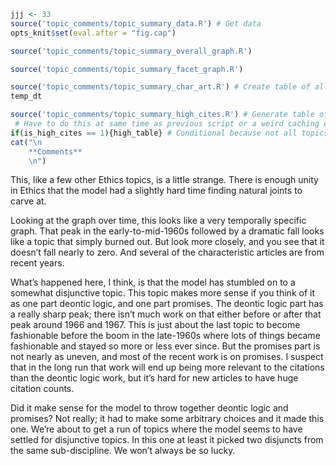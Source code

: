```r
jjj <- 33
source('topic_comments/topic_summary_data.R') # Get data
opts_knit$set(eval.after = "fig.cap")
```

```r
source('topic_comments/topic_summary_overall_graph.R')
```

```r
source('topic_comments/topic_summary_facet_graph.R')
```

```r
source('topic_comments/topic_summary_char_art.R') # Create table of all articles in topic
temp_dt
```

```r
source('topic_comments/topic_summary_high_cites.R') # Generate table of highly cited articles. 
 # Have to do this at same time as previous script or a weird caching error occurs.
if(is_high_cites == 1){high_table} # Conditional because not all topics have high cites
cat("\n
	**Comments**
	\n")
```

This, like a few other Ethics topics, is a little strange. There is enough unity in Ethics that the model had a slightly hard time finding natural joints to carve at.

Looking at the graph over time, this looks like a very temporally specific graph. That peak in the early-to-mid-1960s followed by a dramatic fall looks like a topic that simply burned out. But look more closely, and you see that it doesn't fall nearly to zero. And several of the characteristic articles are from recent years.

What's happened here, I think, is that the model has stumbled on to a somewhat disjunctive topic. This topic makes more sense if you think of it as one part deontic logic, and one part promises. The deontic logic part has a really sharp peak; there isn't much work on that either before or after that peak around 1966 and 1967. This is just about the last topic to become fashionable before the boom in the late-1960s where lots of things became fashionable and stayed so more or less ever since. But the promises part is not nearly as uneven, and most of the recent work is on promises. I suspect that in the long run that work will end up being more relevant to the citations than the deontic logic work, but it's hard for new articles to have huge citation counts.

Did it make sense for the model to throw together deontic logic and promises? Not really; it had to make some arbitrary choices and it made this one. We're about to get a run of topics where the model seems to have settled for disjunctive topics. In this one at least it picked two disjuncts from the same sub-discipline. We won't always be so lucky.